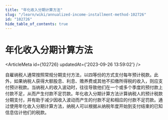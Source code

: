 ```yaml
---
title: "年化收入分期计算方法"
slug: "/learn/wiki/annualized-income-installment-method-102726"
id: "102726"
hide_table_of_contents: true
---
```



# 年化收入分期计算方法

<ArticleMeta id={102726} updatedAt={'2023-09-26 13:59:02'} />
<div className='border-solid border-b border-t-0 my-4 border-[var(--ifm-color-gray-300)]' />

自雇纳税人通常按照常规分期支付方法，以四等份的方式支付每年预计税款。此外，如果纳税人获得大额股息、利息、赡养费或其他不扣缴所得税的收入，则应支付预计税款。当纳税人的收入波动时，往往导致他们在一个或多个季度的预付款上付款不足，从而产生付款不足罚款。年化收入分期计算方法计算纳税人的预计税款分期支付，并有助于减少因收入波动而产生的付款不足和相应的付款不足罚款。通过使用年化收入分期计算方法，纳税人可以根据从纳税年度开始到支付结束的已知信息估计他们的税款。
